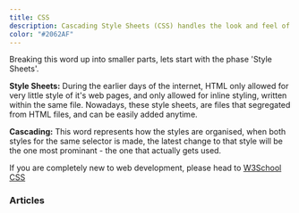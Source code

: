 ```yaml
---
title: CSS
description: Cascading Style Sheets (CSS) handles the look and feel of a web page and tells the browser how to display the text and other content that you write in HTML.
color: "#2062AF"
---
```



Breaking this word up into smaller parts, lets start with the phase 'Style Sheets'.

**Style Sheets:** During the earlier days of the internet, HTML only allowed for very little style of it's web pages, and only allowed for inline styling, written within the same file. Nowadays, these style sheets, are files that segregated from HTML files, and can be easily added anytime.

**Cascading:** This word represents how the styles are organised, when both styles for the same selector is made, the latest change to that style will be the one most prominant - the one that actually gets used.

If you are completely new to web development, please head to [W3School CSS](https://www.w3schools.com/css/)

### Articles

<ResourceLinks id="CSS" section="Articles" />
